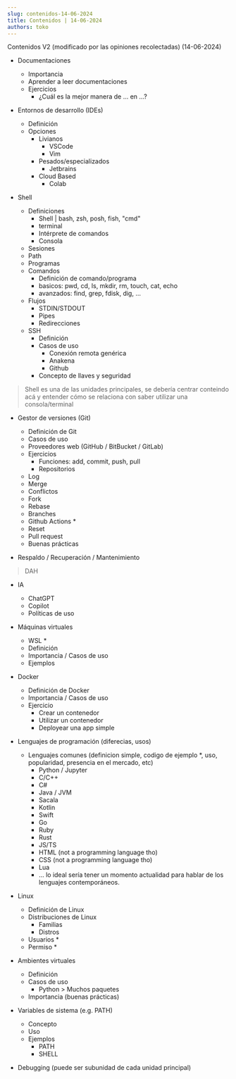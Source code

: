 ```yaml
---
slug: contenidos-14-06-2024
title: Contenidos | 14-06-2024
authors: toko
---
```


Contenidos V2 (modificado por las opiniones recolectadas) (14-06-2024)

<!-- truncate -->

- Documentaciones
    - Importancia
    - Aprender a leer documentaciones
    - Ejercicios
        - ¿Cuál es la mejor manera de ... en ...?

- Entornos de desarrollo (IDEs)
    - Definición
    - Opciones
        - Livianos
            - VSCode
            - Vim
        - Pesados/especializados
            - Jetbrains
        - Cloud Based
            - Colab

- Shell
    - Definiciones
        - Shell |  bash, zsh, posh, fish, "cmd"
        - terminal
        - Intérprete de comandos
        - Consola
    - Sesiones
    - Path
    - Programas
    - Comandos
        - Definición de comando/programa
        - basicos: pwd, cd, ls, mkdir, rm, touch, cat, echo
        - avanzados: find, grep, fdisk, dig, ...
    - Flujos
        - STDIN/STDOUT
        - Pipes
        - Redirecciones
    - SSH
        - Definición
        - Casos de uso
            - Conexión remota genérica
            - Anakena
            - Github
        - Concepto de llaves y seguridad

> Shell es una de las unidades principales, se debería centrar conteindo acá y entender cómo se relaciona con saber utilizar una consola/terminal

- Gestor de versiones (Git)
    - Definición de Git
    - Casos de uso
    - Proveedores web (GitHub / BitBucket / GitLab)
    - Ejercicios
        - Funciones: add, commit, push, pull
        - Repositorios
    - Log
    - Merge
    - Conflictos
    - Fork
    - Rebase
    - Branches
    - Github Actions *
    - Reset
    - Pull request
    - Buenas prácticas

- Respaldo / Recuperación / Mantenimiento

> DAH

- IA 
    - ChatGPT
    - Copilot
    - Políticas de uso

- Máquinas virtuales
    - WSL *
    - Definición
    - Importancia / Casos de uso
    - Ejemplos

- Docker
    - Definición de Docker
    - Importancia / Casos de uso
    - Ejercicio
        - Crear un contenedor
        - Utilizar un contenedor
        - Deployear una app simple

- Lenguajes de programación (diferecias, usos)
    - Lenguajes comunes (definicion simple, codigo de ejemplo *, uso, popularidad, presencia en el mercado, etc)
        - Python / Jupyter
        - C/C++
        - C#
        - Java / JVM
        - Sacala
        - Kotlin
        - Swift
        - Go
        - Ruby
        - Rust
        - JS/TS
        - HTML (not a programming language tho)
        - CSS (not a programming language tho)
        - Lua
        - ... lo ideal sería tener un momento actualidad para hablar de los lenguajes contemporáneos.

- Linux
    - Definición de Linux
    - Distribuciones de Linux 
        - Familias
        - Distros
    - Usuarios *
    - Permiso *

- Ambientes virtuales
    - Definición
    - Casos de uso
        - Python > Muchos paquetes
    - Importancia (buenas prácticas)

- Variables de sistema (e.g. PATH)
    - Concepto
    - Uso
    - Ejemplos
        - PATH
        - SHELL

- Debugging (puede ser subunidad de cada unidad principal)
